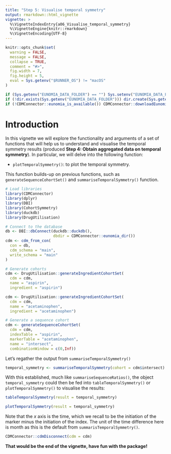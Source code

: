 ```yaml
---
title: "Step 5: Visualise temporal symmetry"
output: rmarkdown::html_vignette
vignette: >
  %\VignetteIndexEntry{a06_Visualise_temporal_symmetry}
  %\VignetteEngine{knitr::rmarkdown}
  %\VignetteEncoding{UTF-8}
---
```


```r
knitr::opts_chunk$set(
  warning = FALSE,
  message = FALSE,
  collapse = TRUE,
  comment = "#>",
  fig.width = 7,
  fig.height = 5,
  eval = Sys.getenv("$RUNNER_OS") != "macOS"
)
```

```r
if (Sys.getenv("EUNOMIA_DATA_FOLDER") == "") Sys.setenv("EUNOMIA_DATA_FOLDER" = tempdir())
if (!dir.exists(Sys.getenv("EUNOMIA_DATA_FOLDER"))) dir.create(Sys.getenv("EUNOMIA_DATA_FOLDER"))
if (!CDMConnector::eunomia_is_available()) CDMConnector::downloadEunomiaData()
```

# Introduction
In this vignette we will explore the functionality and arguments of a set of functions that will help us to understand and visualise the temporal symmetry results (produced **Step 4: Obtain aggregated data on temporal symmetry**). In particular, we will delve into the following function:

- `plotTemporalSymmetry()`: to plot the temporal symmetry.

This function builds-up on previous functions, such as `generateSequenceCohortSet()` and `summariseTemporalSymmetry()` function.

```r
# Load libraries
library(CDMConnector)
library(dplyr)
library(DBI)
library(CohortSymmetry)
library(duckdb)
library(DrugUtilisation)

# Connect to the database
db <- DBI::dbConnect(duckdb::duckdb(), 
                     dbdir = CDMConnector::eunomia_dir())
cdm <- cdm_from_con(
  con = db,
  cdm_schema = "main",
  write_schema = "main"
)

# Generate cohorts
cdm <- DrugUtilisation::generateIngredientCohortSet(
  cdm = cdm,
  name = "aspirin",
  ingredient = "aspirin")

cdm <- DrugUtilisation::generateIngredientCohortSet(
  cdm = cdm,
  name = "acetaminophen",
  ingredient = "acetaminophen")

# Generate a sequence cohort
cdm <- generateSequenceCohortSet(
  cdm = cdm,
  indexTable = "aspirin",
  markerTable = "acetaminophen",
  name = "intersect",
  combinationWindow = c(0,Inf))
```

Let's regather the output from `summariseTemporalSymmetry()`

```r
temporal_symmetry <- summariseTemporalSymmetry(cohort = cdm$intersect)
```

With this established, much like `summariseSequenceRatios()`, the object `temporal_symmetry` could then be fed into `tableTemporalSymmetry()` or `plotTemporalSymmetry()` to visualise the results:

```r
tableTemporalSymmetry(result = temporal_symmetry)
```

```r
plotTemporalSymmetry(result = temporal_symmetry)
```
Note that the $x$ axis is the time, which we recall to be the initiation of the marker minus the initiation of the index. The unit of the time difference here is month as this is the default from `summarisTemporalSymmetry()`. 

```r
CDMConnector::cdmDisconnect(cdm = cdm)
```

**That would be the end of the vignette, have fun with the package!**
